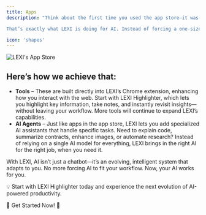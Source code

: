 ```yaml
---
title: Apps
description: "Think about the first time you used the app store—it was a game changer. You didn’t just get a single tool; you gained access to an entire ecosystem of apps, each tailored to specific needs. Instead of relying on one program to do everything, you could install exactly what worked best for you, expanding your device’s capabilities on demand.

That’s exactly what LEXI is doing for AI. Instead of forcing a one-size-fits-all AI model to handle every task, LEXI gives you the power to choose the AI tools and agents that fit your workflow—just like installing apps. Whether you’re capturing knowledge, automating tasks, analyzing data, or enhancing content, LEXI adapts to how you work, bringing AI intelligence exactly where you need it."

icon: 'shapes'
---
```


<img src="/images/lexi-app-agent.jpg" alt="LEXI's App Store" />

## Here’s how we achieve that:

* **Tools** – These are built directly into LEXI’s Chrome extension, enhancing how you interact with the web. Start with LEXI Highlighter, which lets you highlight key information, take notes, and instantly revisit insights—without leaving your workflow. More tools will continue to expand LEXI’s capabilities.
* **AI Agents** – Just like apps in the app store, LEXI lets you add specialized AI assistants that handle specific tasks. Need to explain code, summarize contracts, enhance images, or automate research? Instead of relying on a single AI model for everything, LEXI brings in the right AI for the right job, when you need it.

With LEXI, AI isn’t just a chatbot—it’s an evolving, intelligent system that adapts to you. No more forcing AI to fit your workflow. Now, your AI works for you.

💡 Start with LEXI Highlighter today and experience the next evolution of AI-powered productivity.

🔗 Get Started Now! 🚀